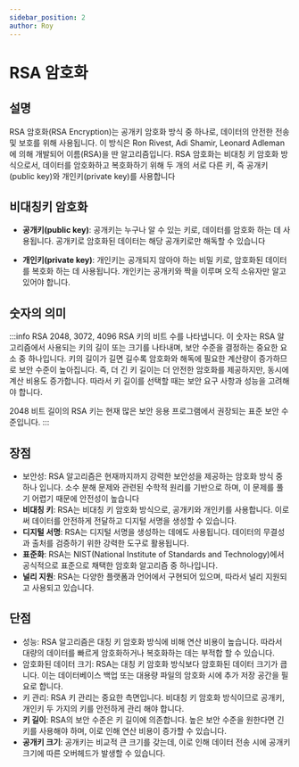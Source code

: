 ```yaml
---
sidebar_position: 2
author: Roy
---
```



# RSA 암호화

## 설명

RSA 암호화(RSA Encryption)는 <UnderLine>공개키 암호화 방식</UnderLine> 중 하나로, 데이터의 안전한 전송 및 보호를 위해 사용됩니다.
이 방식은 Ron Rivest, Adi Shamir, Leonard Adleman에 의해 개발되어 이름(RSA)을 딴 알고리즘입니다.
RSA 암호화는 <UnderLine>비대칭 키 암호화 방식</UnderLine>으로서, 데이터를 암호화하고 복호화하기 위해 두 개의 서로 다른 키, 즉 <Highlight>공개키(public key)</Highlight>와 <Highlight>개인키(private key)</Highlight>를 사용합니다

## 비대칭키 암호화

- **공개키(public key)**: 공개키는 누구나 알 수 있는 키로, <UnderLine>데이터를 암호화</UnderLine> 하는 데 사용됩니다.
  공개키로 암호화된 데이터는 해당 공개키로만 해독할 수 있습니다

- **개인키(private key)**: 개인키는 공개되지 않아야 하는 비밀 키로, 암호화된 <UnderLine>데이터를 복호화</UnderLine> 하는 데 사용됩니다. 개인키는 공개키와 짝을 이루며 오직 소유자만 알고 있어야 합니다.

## 숫자의 의미

:::info RSA 2048, 3072, 4096
RSA 키의 <UnderLine>비트 수</UnderLine>를 나타냅니다. 이 숫자는 RSA 알고리즘에서 사용되는 키의 길이 또는 크기를 나타내며, <UnderLine>보안 수준을 결정하는 중요한 요소 중 하나</UnderLine>입니다. 키의 길이가 길면 길수록 <UnderLine>암호화와 해독에 필요한 계산량이 증가</UnderLine>하므로 보안 수준이 높아집니다. 즉, 더 긴 키 길이는 더 안전한 암호화를 제공하지만, <UnderLine>동시에 계산 비용</UnderLine>도 증가합니다. 따라서 키 길이를 선택할 때는 보안 요구 사항과 성능을 고려해야 합니다.

2048 비트 길이의 RSA 키는 현재 많은 보안 응용 프로그램에서 권장되는 표준 보안 수준입니다.
:::

## 장점

- <Highlight>보안성</Highlight>: RSA 알고리즘은 현재까지까지 <UnderLine>
    강력한 보안성을 제공하는 암호화 방식 중 하나
  </UnderLine>입니다. 소수 분해 문제와 관련된 수학적 원리를 기반으로 하며, 이 문제를
  풀기 어렵기 때문에 안전성이 높습니다
- **비대칭 키**: RSA는 비대칭 키 암호화 방식으로, 공개키와 개인키를 사용합니다. 이로써 데이터를 안전하게 전달하고 디지털 서명을 생성할 수 있습니다.
- **디지털 서명**: RSA는 디지털 서명을 생성하는 데에도 사용됩니다. 데이터의 무결성과 출처를 검증하기 위한 강력한 도구로 활용됩니다.
- **표준화**: RSA는 NIST(National Institute of Standards and Technology)에서 공식적으로 표준으로 채택한 암호화 알고리즘 중 하나입니다.
- **널리 지원**: RSA는 다양한 플랫폼과 언어에서 구현되어 있으며, 따라서 널리 지원되고 사용되고 있습니다.

## 단점

- <Highlight>성능</Highlight>: RSA 알고리즘은 대칭 키 암호화 방식에 비해 연산
  비용이 높습니다. 따라서 대량의 <UnderLine>
    데이터를 빠르게 암호화하거나 복호화하는 데는 부적합
  </UnderLine>할 수 있습니다.
- <Highlight>암호화된 데이터 크기</Highlight>: RSA는 <UnderLine>
    대칭 키 암호화 방식보다 암호화된 데이터 크기가 큽니다.
  </UnderLine> 이는 데이터베이스 백업 또는 대용량 파일의 암호화 시에 추가 저장
  공간을 필요로 합니다.
- <Highlight>키 관리</Highlight>: RSA 키 관리는 중요한 측면입니다. <UnderLine>
    비대칭 키 암호화 방식이므로 공개키, 개인키 두 가지의 키를 안전하게 관리
  </UnderLine>해야 합니다.
- **키 길이**: RSA의 보안 수준은 키 길이에 의존합니다. 높은 보안 수준을 원한다면 긴 키를 사용해야 하며, 이로 인해 연산 비용이 증가할 수 있습니다.
- **공개키 크기**: 공개키는 비교적 큰 크기를 갖는데, 이로 인해 데이터 전송 시에 공개키 크기에 따른 오버헤드가 발생할 수 있습니다.
